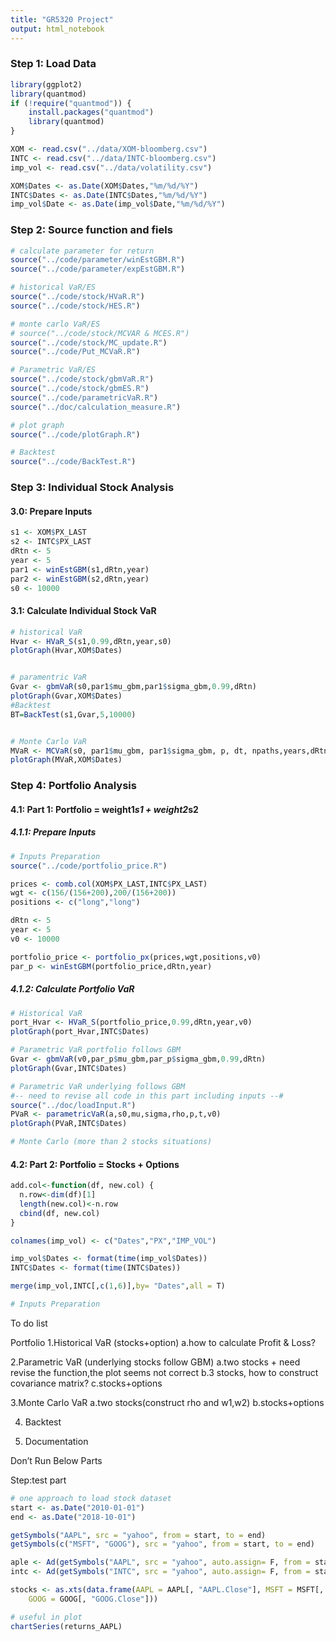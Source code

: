```yaml
---
title: "GR5320 Project"
output: html_notebook
---
```



### Step 1: Load Data
```r
library(ggplot2)
library(quantmod)
if (!require("quantmod")) {
    install.packages("quantmod")
    library(quantmod)
}
```

```r
XOM <- read.csv("../data/XOM-bloomberg.csv")
INTC <- read.csv("../data/INTC-bloomberg.csv")
imp_vol <- read.csv("../data/volatility.csv")

XOM$Dates <- as.Date(XOM$Dates,"%m/%d/%Y")
INTC$Dates <- as.Date(INTC$Dates,"%m/%d/%Y")
imp_vol$Date <- as.Date(imp_vol$Date,"%m/%d/%Y")
```

### Step 2: Source function and fiels 
```r
# calculate parameter for return
source("../code/parameter/winEstGBM.R")
source("../code/parameter/expEstGBM.R")

# historical VaR/ES
source("../code/stock/HVaR.R")
source("../code/stock/HES.R")

# monte carlo VaR/ES
# source("../code/stock/MCVAR & MCES.R")
source("../code/stock/MC_update.R")
source("../code/Put_MCVaR.R")

# Parametric VaR/ES
source("../code/stock/gbmVaR.R")
source("../code/stock/gbmES.R")
source("../code/parametricVaR.R")
source("../doc/calculation_measure.R")

# plot graph
source("../code/plotGraph.R")

# Backtest
source("../code/BackTest.R")
```


### Step 3: Individual Stock Analysis

#### 3.0: Prepare Inputs
```r
s1 <- XOM$PX_LAST
s2 <- INTC$PX_LAST
dRtn <- 5
year <- 5
par1 <- winEstGBM(s1,dRtn,year)
par2 <- winEstGBM(s2,dRtn,year)
s0 <- 10000
```

#### 3.1: Calculate Individual Stock VaR
```r
# historical VaR  
Hvar <- HVaR_S(s1,0.99,dRtn,year,s0)
plotGraph(Hvar,XOM$Dates)


# paramentric VaR
Gvar <- gbmVaR(s0,par1$mu_gbm,par1$sigma_gbm,0.99,dRtn)
plotGraph(Gvar,XOM$Dates)
#Backtest
BT=BackTest(s1,Gvar,5,10000)


# Monte Carlo VaR
MVaR <- MCVaR(s0, par1$mu_gbm, par1$sigma_gbm, p, dt, npaths,years,dRtn)
plotGraph(MVaR,XOM$Dates)
```


### Step 4: Portfolio Analysis

#### 4.1: Part 1: Portfolio = weight1*s1 + weight2*s2
##### 4.1.1: Prepare Inputs
```r
# Inputs Preparation
source("../code/portfolio_price.R")

prices <- comb.col(XOM$PX_LAST,INTC$PX_LAST)
wgt <- c(156/(156+200),200/(156+200))
positions <- c("long","long") 

dRtn <- 5
year <- 5
v0 <- 10000

portfolio_price <- portfolio_px(prices,wgt,positions,v0)
par_p <- winEstGBM(portfolio_price,dRtn,year)
```

##### 4.1.2: Calculate Portfolio VaR
```r
# Historical VaR 
port_Hvar <- HVaR_S(portfolio_price,0.99,dRtn,year,v0)
plotGraph(port_Hvar,INTC$Dates)

# Parametric VaR portfolio follows GBM
Gvar <- gbmVaR(v0,par_p$mu_gbm,par_p$sigma_gbm,0.99,dRtn)
plotGraph(Gvar,INTC$Dates)

# Parametric VaR underlying follows GBM
#-- need to revise all code in this part including inputs --#
source("../doc/loadInput.R")
PVaR <- parametricVaR(a,s0,mu,sigma,rho,p,t,v0)
plotGraph(PVaR,INTC$Dates)

# Monte Carlo (more than 2 stocks situations)
```


#### 4.2: Part 2: Portfolio = Stocks + Options
```r
add.col<-function(df, new.col) {
  n.row<-dim(df)[1]
  length(new.col)<-n.row
  cbind(df, new.col)
}

colnames(imp_vol) <- c("Dates","PX","IMP_VOL")

imp_vol$Dates <- format(time(imp_vol$Dates))
INTC$Dates <- format(time(INTC$Dates))

merge(imp_vol,INTC[,c(1,6)],by= "Dates",all = T)
```



```r
# Inputs Preparation

```


To do list

Portfolio
1.Historical VaR (stocks+option)
  a.how to calculate Profit & Loss?

2.Parametric VaR (underlying stocks follow GBM)
  a.two stocks + need revise the function,the plot seems not correct
  b.3 stocks, how to construct covariance matrix?
  c.stocks+options

3.Monte Carlo VaR
  a.two stocks(construct rho and w1,w2)
  b.stocks+options
  
4. Backtest

5. Documentation






############################## Don't Run Below Parts #######################

#########################################################
Step:test part
```r
# one approach to load stock dataset
start <- as.Date("2010-01-01")
end <- as.Date("2018-10-01")

getSymbols("AAPL", src = "yahoo", from = start, to = end)
getSymbols(c("MSFT", "GOOG"), src = "yahoo", from = start, to = end)

aple <- Ad(getSymbols("AAPL", src = "yahoo", auto.assign= F, from = start))
intc <- Ad(getSymbols("INTC", src = "yahoo", auto.assign= F, from = start))

stocks <- as.xts(data.frame(AAPL = AAPL[, "AAPL.Close"], MSFT = MSFT[, "MSFT.Close"], 
    GOOG = GOOG[, "GOOG.Close"]))

# useful in plot
chartSeries(returns_AAPL)

```


